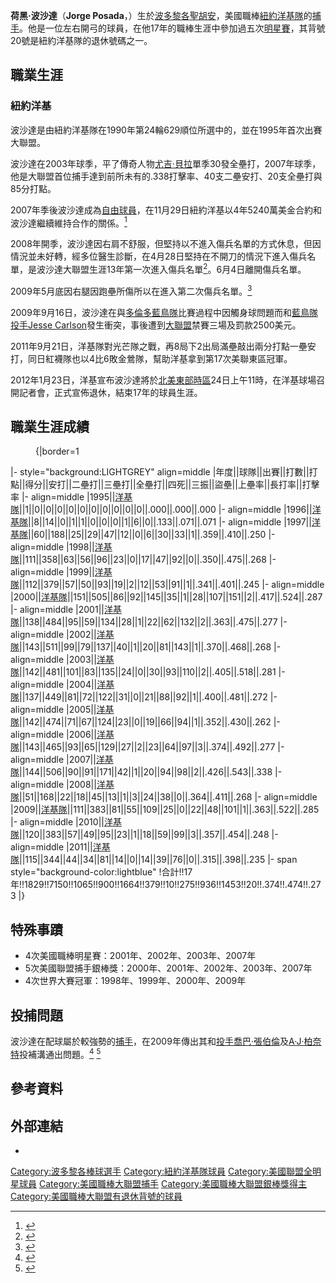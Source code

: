 {{noteTA
|T=zh-hans:豪尔赫·波萨达; zh-hant:荷黑·波沙達; zh-tw:荷黑·波沙達;
|1=zh-hans:豪尔赫; zh-hant:荷黑; zh-tw:荷黑;
|2=zh-hans:波萨达; zh-hant:波沙達; zh-tw:波沙達;
}}
{{Infobox baseball biography
|name=荷黑·波沙達<br />Jorge Posada
|image= New York Yankees designated hitter Jorge Posada (20).jpg
|image_size  =
|caption =
|position=[[捕手|捕手]]
|bats=左右開弓
|throws=右
|birth_date= {{Birth date and age|1970|8|17}}
|birth_place= {{PRI}}[[聖胡安_(波多黎各)|聖胡安]]
|death_date= 
|death_place= 
|debutleague =[[美國職棒大聯盟|美國職棒大聯盟]]
|debutdate=9月4日
|debutyear=1995年
|debutteam=[[紐約洋基|紐約洋基]]
|finalleague =[[美國職棒大聯盟|美國職棒大聯盟]]
|finaldate=9月28日
|finalyear=2011年
|finalteam=[[紐約洋基|紐約洋基]]
|statleague =[[美國職棒大聯盟|美國職棒大聯盟]]
|stat1label=[[打擊率|打擊率]]
|stat1value=.273
|stat2label=[[全壘打|全壘打]]
|stat2value=275
|stat3label=[[打點|打點]]
|stat3value=1,065
|teams=
* [[紐約洋基|紐約洋基]] ({{mlby|1995}}–{{mlby|2011}})
|highlights=
* 5×[[美國職棒大聯盟全明星賽|全明星賽]] ([[2000年美國職棒大聯盟全明星賽|2000]]–[[2003年美國職棒大聯盟全明星賽|2003]],[[2007年美國職棒大聯盟全明星賽|2007]])
* 4×[[世界大賽|世界大賽]]冠軍 ([[1998年世界大賽|1998]]–[[2000年世界大賽|2000]],[[2009年世界大賽|2009]])
* 5×[[美國職棒大聯盟銀棒獎|銀棒獎]] (2000–2003,2007)
* 紐約洋基退休號碼#20
|hoflink = National Baseball Hall of Fame and Museum
|hoftype = National
|hofdate= 
|hofvote= 
}}

'''荷黑·波沙達'''（'''Jorge Posada'''，{{bd|1970年|8月17日|CatIdx=J}}）生於[[波多黎各|波多黎各]][[聖胡安_(波多黎各)|聖胡安]]，美國職棒[[紐約洋基隊|紐約洋基隊]]的[[捕手|捕手]]。他是一位左右開弓的球員，在他17年的職棒生涯中參加過五次[[美國職棒大聯盟明星賽|明星賽]]，其背號20號是紐約洋基隊的退休號碼之一。

==職業生涯==
===紐約洋基===
波沙達是由紐約洋基隊在1990年第24輪629順位所選中的，並在1995年首次出賽大聯盟。

波沙達在2003年球季，平了傳奇人物[[尤吉·貝拉|尤吉·貝拉]]單季30發全壘打，2007年球季，他是大聯盟首位捕手達到前所未有的.338打擊率、40支二壘安打、20支全壘打與85分打點。

2007年季後波沙達成為[[自由球員|自由球員]]，在11月29日紐約洋基以4年5240萬美金合約和波沙達繼續維持合作的關係。<ref>{{Cite web|last=Hoch|first=Bryan|date=2007年11月29日|url=http://mlb.mlb.com/news/article.jsp?ymd=20071129&content_id=2313576&vkey=news_nyy&fext=.jsp&c_id=nyy|title=Yanks make Posada signing official|language=en|work=The Official Site of The New York Yankees|accessdate=2009年3月23日|archive-date=2014年2月27日|archive-url=https://web.archive.org/web/20140227183505/http://mlb.mlb.com/news/article.jsp?ymd=20071129&content_id=2313576&vkey=news_nyy&fext=.jsp&c_id=nyy|dead-url=no}}</ref>

2008年開季，波沙達因右肩不舒服，但堅持以不進入傷兵名單的方式休息，但因情況並未好轉，經多位醫生診斷，在4月28日堅持在不開刀的情況下進入傷兵名單，是波沙達大聯盟生涯13年第一次進入傷兵名單<ref>{{Cite web |url=http://newyork.yankees.mlb.com/news/article.jsp?ymd=20080429&content_id=2608490&vkey=news_nyy&fext=.jsp&c_id=nyy |title=Yanks await doctors' word on Posada |access-date=2008-06-08 |archive-date=2010-03-21 |archive-url=https://web.archive.org/web/20100321045314/http://newyork.yankees.mlb.com/news/article.jsp?ymd=20080429&content_id=2608490&vkey=news_nyy&fext=.jsp&c_id=nyy |dead-url=no }}</ref>。6月4日離開傷兵名單。

2009年5月底因右腿因跑壘所傷所以在進入第二次傷兵名單。<ref>{{Cite web |url=http://newyork.yankees.mlb.com/news/article.jsp?ymd=20080603&content_id=2830307&vkey=news_nyy&fext=.jsp&c_id=nyy |title=Posada to rejoin Yanks on Wednesday |access-date=2008-06-08 |archive-date=2008-07-02 |archive-url=https://web.archive.org/web/20080702050713/http://newyork.yankees.mlb.com/news/article.jsp?ymd=20080603&content_id=2830307&vkey=news_nyy&fext=.jsp&c_id=nyy |dead-url=no }}</ref>

2009年9月16日，波沙達在與[[多倫多藍鳥隊|多倫多藍鳥隊]]比賽過程中因觸身球問題而和[[藍鳥隊|藍鳥隊]][[投手|投手]][[Jesse_Carlson|Jesse Carlson]]發生衝突，事後遭到[[大聯盟|大聯盟]]禁賽三場及罰款2500美元。

2011年9月21日，洋基隊對光芒隊之戰，再8局下2出局滿壘敲出兩分打點一壘安打，同日紅襪隊也以4比6敗金鶯隊，幫助洋基拿到第17次美聯東區冠軍。

2012年1月23日，洋基宣布波沙達將於[[北美東部時區|北美東部時區]]24日上午11時，在洋基球場召開記者會，正式宣佈退休，結束17年的球員生涯。

==職業生涯成績==
:{|border=1
|- style="background:LIGHTGREY" align=middle
|年度||球隊||出賽||打數||打點||得分||安打||二壘打||三壘打||全壘打||四死||三振||盜壘||上壘率||長打率||打擊率
|- align=middle
|1995||[[洋基隊|洋基隊]]||1||0||0||0||0||0||0||0||0||0||0||.000||.000||.000
|- align=middle
|1996||[[洋基隊|洋基隊]]||8||14||0||1||1||0||0||0||1||6||0||.133||.071||.071
|- align=middle
|1997||[[洋基隊|洋基隊]]||60||188||25||29||47||12||0||6||30||33||1||.359||.410||.250
|- align=middle
|1998||[[洋基隊|洋基隊]]||111||358||63||56||96||23||0||17||47||92||0||.350||.475||.268
|- align=middle
|1999||[[洋基隊|洋基隊]]||112||379||57||50||93||19||2||12||53||91||1||.341||.401||.245
|- align=middle
|2000||[[洋基隊|洋基隊]]||151||505||86||92||145||35||1||28||107||151||2||.417||.524||.287
|- align=middle
|2001||[[洋基隊|洋基隊]]||138||484||95||59||134||28||1||22||62||132||2||.363||.475||.277
|- align=middle
|2002||[[洋基隊|洋基隊]]||143||511||99||79||137||40||1||20||81||143||1||.370||.468||.268
|- align=middle
|2003||[[洋基隊|洋基隊]]||142||481||101||83||135||24||0||30||93||110||2||.405||.518||.281
|- align=middle
|2004||[[洋基隊|洋基隊]]||137||449||81||72||122||31||0||21||88||92||1||.400||.481||.272
|- align=middle
|2005||[[洋基隊|洋基隊]]||142||474||71||67||124||23||0||19||66||94||1||.352||.430||.262
|- align=middle
|2006||[[洋基隊|洋基隊]]||143||465||93||65||129||27||2||23||64||97||3||.374||.492||.277
|- align=middle
|2007||[[洋基隊|洋基隊]]||144||506||90||91||171||42||1||20||94||98||2||.426||.543||.338
|- align=middle
|2008||[[洋基隊|洋基隊]]||51||168||22||18||45||13||1||3||24||38||0||.364||.411||.268
|- align=middle
|2009||[[洋基隊|洋基隊]]||111||383||81||55||109||25||0||22||48||101||1||.363||.522||.285
|- align=middle
|2010||[[洋基隊|洋基隊]]||120||383||57||49||95||23||1||18||59||99||3||.357||.454||.248
|- align=middle
|2011||[[洋基隊|洋基隊]]||115||344||44||34||81||14||0||14||39||76||0||.315||.398||.235
|- span style="background-color:lightblue"
!合計!!17年!!1829!!7150!!1065!!900!!1664!!379!!10!!275!!936!!1453!!20!!.374!!.474!!.273
|}

==特殊事蹟==
*4次美國職棒明星賽：2001年、2002年、2003年、2007年
*5次美國聯盟捕手銀棒獎：2000年、2001年、2002年、2003年、2007年
*4次世界大賽冠軍：1998年、1999年、2000年、2009年

==投捕問題==
波沙達在配球屬於較強勢的[[捕手|捕手]]，在2009年傳出其和[[投手|投手]][[喬巴·張伯倫|喬巴·張伯倫]]及[[A·J·柏奈特|A·J·柏奈特]]投補溝通出問題。<ref>{{Cite web |url=http://www.libertytimes.com.tw/2009/new/aug/24/today-sp11.htm |title=Why...投捕不搭調洋基大敗 |access-date=2009-08-25 |archive-date=2009-09-26 |archive-url=https://web.archive.org/web/20090926175736/http://www.libertytimes.com.tw/2009/new/aug/24/today-sp11.htm |dead-url=no }}</ref>
<ref>{{Cite web |url=http://www.nownews.com/2009/06/15/11490-2464891.htm |title=配球頻搖頭，張伯倫與波沙達溝通出問題？ |access-date=2009-08-25 |archive-date=2009-06-16 |archive-url=https://web.archive.org/web/20090616150025/http://www.nownews.com/2009/06/15/11490-2464891.htm |dead-url=no }}</ref>

==參考資料==
<div class="references-small">
<references />
</div>

== 外部連結 ==
*{{Baseballstats |mlb=120691 |espn=3341 |br=p/posadjo01 |fangraphs=841 |cube=P/Jorge-Posada}}
{{1998 New York Yankees}}
{{1999 New York Yankees}}
{{2000 New York Yankees}}
{{2009 World Series Champions}}
{{紐約洋基隊退休號碼}}
{{紐約洋基}}


{{DEFAULTSORT:Posada, Jorge}}
[[Category:波多黎各棒球選手|Category:波多黎各棒球選手]]
[[Category:紐約洋基隊球員|Category:紐約洋基隊球員]]
[[Category:美國聯盟全明星球員|Category:美國聯盟全明星球員]]
[[Category:美國職棒大聯盟捕手|Category:美國職棒大聯盟捕手]]
[[Category:美國職棒大聯盟銀棒獎得主|Category:美國職棒大聯盟銀棒獎得主]]
[[Category:美國職棒大聯盟有退休背號的球員|Category:美國職棒大聯盟有退休背號的球員]]